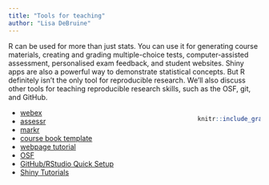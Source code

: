 ```yaml
---
title: "Tools for teaching"
author: "Lisa DeBruine"
---
```


R can be used for more than just stats. You can use it for generating course materials, creating and grading multiple-choice tests, computer-assisted assessment, personalised exam feedback, and student websites. Shiny apps are also a powerful way to demonstrate statistical concepts. But R definitely isn't the only tool for reproducible research. We'll also discuss other tools for teaching reproducible research skills, such as the OSF, git, and GitHub.

<div style="max-width: 25%; float: right;"> 
```r
knitr::include_graphics("images/webex.png")
```
</div>

* [webex](https://github.com/psyteachr/webex)
* [assessr](https://github.com/dalejbarr/assessr)
* [markr](https://github.com/debruine/markr)
* [course book template](https://psyteachr.github.io/book-template/)
* [webpage tutorial](https://gupsych.github.io/acadweb/)
* [OSF](https://osf.io)
* [GitHub/RStudio Quick Setup](https://debruine.github.io/tutorials/setup-git.html)
* [Shiny Tutorials](https://psyteachr.github.io/shiny-tutorials/)
